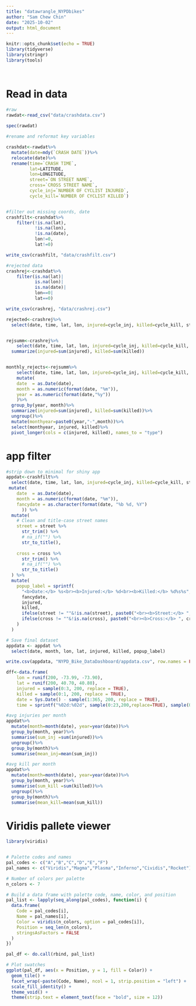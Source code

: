 ```yaml
---
title: "datawrangle_NYPDbikes"
author: "Sam Chew Chin"
date: "2025-10-02"
output: html_document
---
```


```r
knitr::opts_chunk$set(echo = TRUE)
library(tidyverse)
library(stringr)
library(tools)




```
# Read in data
```r
#raw
rawdat<-read_csv("data/crashdata.csv")
  
spec(rawdat)

```


```r

#rename and reformat key variables

crashdat<-rawdat%>%
  mutate(date=mdy(`CRASH DATE`))%>%
  relocate(date)%>%
  rename(time=`CRASH TIME`, 
         lat=LATITUDE,
         lon=LONGITUDE,
         street=`ON STREET NAME`,
         cross=`CROSS STREET NAME`,
         cycle_inj=`NUMBER OF CYCLIST INJURED`,
         cycle_kill=`NUMBER OF CYCLIST KILLED`)


#filter out missing coords, date
crashfilt<-crashdat%>%
    filter(!is.na(lat), 
           !is.na(lon), 
           !is.na(date),
           lon!=0,
           lat!=0)

write_csv(crashfilt, "data/crashfilt.csv")

#rejected data
crashrej<-crashdat%>%
    filter(is.na(lat)| 
           is.na(lon)| 
           is.na(date)|
           lon==0|
           lat==0)

write_csv(crashrej, "data/crashrej.csv")


```

```r
rejected<-crashrej%>%
  select(date, time, lat, lon, injured=cycle_inj, killed=cycle_kill, street, cross)



```



```r
rejsumm<-crashrej%>%
    select(date, time, lat, lon, injured=cycle_inj, killed=cycle_kill, street, cross)%>%
  summarize(injured=sum(injured), killed=sum(killed))


monthly_rejects<-rejsumm%>%
    select(date, time, lat, lon, injured=cycle_inj, killed=cycle_kill, street, cross)%>%
    mutate(
    date  = as.Date(date),
    month = as.numeric(format(date, "%m")), 
    year = as.numeric(format(date,"%y"))
    )%>%
  group_by(year, month)%>%
  summarize(injured=sum(injured), killed=sum(killed))%>%
  ungroup()%>%
  mutate(monthyear=paste0(year,"-",month))%>%
  select(monthyear, injured, killed)%>%
  pivot_longer(cols = c(injured, killed), names_to = "type")


```





# app filter
```r
#strip down to minimal for shiny app
appdat<-crashfilt%>%
  select(date, time, lat, lon, injured=cycle_inj, killed=cycle_kill, street, cross)%>%
 mutate(
    date  = as.Date(date),
    month = as.numeric(format(date, "%m")),
    fancydate = as.character(format(date, "%b %d, %Y")
      )) %>%
  mutate(
    # Clean and title-case street names
    street = street %>%
      str_trim() %>%
      # na_if("") %>%
      str_to_title(),
    
    cross = cross %>%
      str_trim() %>%
      # na_if("") %>%
      str_to_title()
  ) %>%
  mutate(
    popup_label = sprintf(
      "<b>Date:</b> %s<br><b>Injured:</b> %d<br><b>Killed:</b> %d%s%s",
      fancydate,
      injured,
      killed,
      ifelse(street != ""&!is.na(street), paste0("<br><b>Street:</b> ", street), ""),
      ifelse(cross != ""&!is.na(cross), paste0("<br><b>Cross:</b> ", cross), "")
    )
  )

# Save final dataset
appdata <- appdat %>%
  select(date, month, lon, lat, injured, killed, popup_label)

write.csv(appdata, "NYPD_Bike_DataDashboard/appdata.csv", row.names = FALSE)
```


```r

dff<-data.frame(
    lon = runif(200, -73.99, -73.90),
    lat = runif(200, 40.70, 40.80),
    injured = sample(0:3, 200, replace = TRUE),
    killed = sample(0:1, 200, replace = TRUE),
    date = Sys.Date() - sample(1:365, 200, replace = TRUE),
    time = sprintf("%02d:%02d", sample(0:23,200,replace=TRUE), sample(0:59,200,replace=TRUE)))


```


```r
#avg injuries per month
appdat%>%
  mutate(month=month(date), year=year(date))%>%
  group_by(month, year)%>%
  summarise(sum_inj =sum(injured))%>%
  ungroup()%>%
  group_by(month)%>%
  summarise(mean_inj=mean(sum_inj))


```

```r
#avg kill per month
appdat%>%
  mutate(month=month(date), year=year(date))%>%
  group_by(month, year)%>%
  summarise(sum_kill =sum(killed))%>%
  ungroup()%>%
  group_by(month)%>%
  summarise(mean_kill=mean(sum_kill))


```




# Viridis pallete viewer


```r
library(viridis)


# Palette codes and names
pal_codes <- c("A","B","C","D","E","F")
pal_names <- c("Viridis","Magma","Plasma","Inferno","Cividis","Rocket")

# Number of colors per palette
n_colors <- 7

# Build a data frame with palette code, name, color, and position
pal_list <- lapply(seq_along(pal_codes), function(i) {
  data.frame(
    Code = pal_codes[i],
    Name = pal_names[i],
    Color = viridis(n_colors, option = pal_codes[i]),
    Position = seq_len(n_colors),
    stringsAsFactors = FALSE
  )
})

pal_df <- do.call(rbind, pal_list)

# Plot swatches
ggplot(pal_df, aes(x = Position, y = 1, fill = Color)) +
  geom_tile() +
  facet_wrap(~paste(Code, Name), ncol = 1, strip.position = "left") +
  scale_fill_identity() +
  theme_void() +
  theme(strip.text = element_text(face = "bold", size = 12))




```
